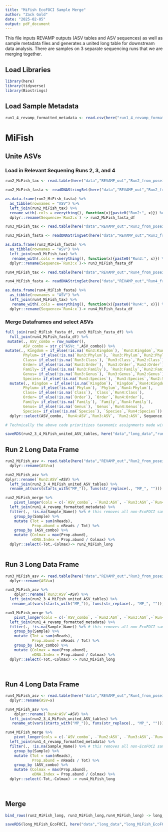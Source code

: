 ```yaml
---
title: "MiFish EcoFOCI Sample Merge"
author: "Zack Gold"
date: "2025-02-05"
output: pdf_document
---
```


This file inputs REVAMP outputs (ASV tables and ASV sequences) as well as sample metadata files and generates a united long table for downstream data analysis. There are samples on 3 separate sequencing runs that we are merging together.


## Load Libraries
```r
library(here)
library(tidyverse)
library(Biostrings)
```

## Load Sample Metadata
```r
run1_4_revamp_formatted_metadata <- read.csv(here("run1_4_revamp_formatted_metadata.csv"))

```

# MiFish

## Unite ASVs

### Load in Relevant Sequening Runs 2, 3, and 4
```r
run2_MiFish_tax <- read.table(here("data","REVAMP_out","Run2_from_poseidon_20250103","MiFish","ASV2Taxonomy","MiFish_RUN1_asvTaxonomyTable.txt"), sep="\t", header=T)

run2_MiFish_fasta <- readDNAStringSet(here("data","REVAMP_out","Run2_from_poseidon_20250103","MiFish","dada2","ASVs.fa"), format="fasta" )

as.data.frame(run2_MiFish_fasta) %>%
  as_tibble(rownames = "ASV") %>% 
  left_join(run2_MiFish_tax) %>% 
  rename_with(.cols = everything(), function(x){paste0("Run2:", x)}) %>% 
  dplyr::rename(Sequence=`Run2:x`) -> run2_MiFish_fasta_df
```


```r
run3_MiFish_tax <- read.table(here("data","REVAMP_out","Run3_from_poseidon_20250103","MiFish_REVAMP_out","ASV2Taxonomy","MiFish_REVAMP_out_asvTaxonomyTable.txt"), sep="\t", header=T) 

run3_MiFish_fasta <- readDNAStringSet(here("data","REVAMP_out","Run3_from_poseidon_20250103","MiFish_REVAMP_out","dada2","ASVs.fa"), format="fasta" )

as.data.frame(run3_MiFish_fasta) %>% 
  as_tibble(rownames = "ASV") %>% 
  left_join(run3_MiFish_tax) %>% 
   rename_with(.cols = everything(), function(x){paste0("Run3:", x)}) %>% 
  dplyr::rename(Sequence=`Run3:x`)-> run3_MiFish_fasta_df
```


```r
run4_MiFish_tax <- read.table(here("data","REVAMP_out","Run4_from_poseidon_20250121","MiFish_REVAMP_out","ASV2Taxonomy","MiFish_REVAMP_out_asvTaxonomyTable.txt"), sep="\t", header=T) 

run4_MiFish_fasta <- readDNAStringSet(here("data","REVAMP_out","Run4_from_poseidon_20250121","MiFish_REVAMP_out","dada2","ASVs.fa"), format="fasta" )

as.data.frame(run4_MiFish_fasta) %>% 
  as_tibble(rownames = "ASV") %>% 
  left_join(run4_MiFish_tax) %>% 
   rename_with(.cols = everything(), function(x){paste0("Run4:", x)}) %>% 
  dplyr::rename(Sequence=`Run4:x`)-> run4_MiFish_fasta_df
```

### Merge Dataframes and select ASVs
```r
full_join(run2_MiFish_fasta_df, run3_MiFish_fasta_df) %>% 
  full_join(run4_MiFish_fasta_df) %>% 
 mutate(., ASV_combo = row_number(),
        ASV_combo = str_c("ASVc_",ASV_combo)) %>% 
mutate(., Kingdom = if_else(!is.na(`Run3:Kingdom`), `Run3:Kingdom`,`Run2:Kingdom`),
        Phylum= if_else(!is.na(`Run3:Phylum`), `Run3:Phylum`,`Run2:Phylum`), 
        Class= if_else(!is.na(`Run3:Class`), `Run3:Class`,`Run2:Class`),
        Order= if_else(!is.na(`Run3:Order`), `Run3:Order`,`Run2:Order`), 
        Family= if_else(!is.na(`Run3:Family`), `Run3:Family`,`Run2:Family`),
        Genus= if_else(!is.na(`Run3:Genus`), `Run3:Genus`,`Run2:Genus`),
        Species= if_else(!is.na(`Run3:Species`), `Run3:Species`,`Run2:Species`)) %>% 
  mutate(., Kingdom = if_else(!is.na(`Kingdom`), `Kingdom`,`Run4:Kingdom`),
        Phylum= if_else(!is.na(`Phylum`), `Phylum`,`Run4:Phylum`), 
        Class= if_else(!is.na(`Class`), `Class`,`Run4:Class`),
        Order= if_else(!is.na(`Order`), `Order`,`Run4:Order`), 
        Family= if_else(!is.na(`Family`), `Family`,`Run4:Family`),
        Genus= if_else(!is.na(`Genus`), `Genus`,`Run4:Genus`),
        Species= if_else(!is.na(`Species`), `Species`,`Run4:Species`)) %>% 
  dplyr::select(ASV_combo, `Run4:ASV`,`Run3:ASV`, `Run2:ASV`, Sequence, Kingdom,Phylum,Class, Order, Family, Genus, Species)  -> run2_3_4_MiFish_united_ASV_tables

# Technically the above code prioritizes taxonomic assignments made with Run 3 over the other runs. All assignments were made with the same method so they should be identical.

saveRDS(run2_3_4_MiFish_united_ASV_tables, here("data","long_data","run2_3_4_MiFish_united_ASV_tables.RDS"))

```


## Run 2 Long Data Frame
```r

run2_MiFish_asv <- read.table(here("data","REVAMP_out","Run2_from_poseidon_20250103","MiFish","dada2","ASVs_counts.tsv"), sep="\t", header=T) %>% 
  dplyr::rename(ASV=x)

run2_MiFish_asv %>% 
dplyr::rename(`Run2:ASV`=ASV) %>% 
  left_join(run2_3_4_MiFish_united_ASV_tables) %>% 
  rename_at(vars(starts_with("MP_")), funs(str_replace(., "MP_", ""))) -> run2_MiFish_merge

run2_MiFish_merge %>% 
    pivot_longer(cols = c(-`ASV_combo`, -`Run2:ASV`, -`Run3:ASV`,-`Run4:ASV`,-`Sequence`,-Kingdom, -Phylum, -Class, -Order, -Family, -Genus, -Species), names_to = "Sample", values_to = "nReads") %>% 
  left_join(run1_4_revamp_formatted_metadata) %>% 
  filter(., !is.na(Sample_Name)) %>% # this removes all non-EcoFOCI samples. Note this also excludes positive and negative controls. No decontamination has been performed. We should definitely do this at somepoint, but need a conversation as to what approaches
    group_by(Sample) %>%
    mutate (Tot = sum(nReads),
            Prop.abund = nReads / Tot) %>% 
    group_by (ASV_combo) %>%
    mutate (Colmax = max(Prop.abund),
            eDNA.Index = Prop.abund / Colmax) %>%
  dplyr::select(-Tot,-Colmax)-> run2_MiFish_long
  
```


## Run 3 Long Data Frame
```r


run3_MiFish_asv <- read.table(here("data","REVAMP_out","Run3_from_poseidon_20250103","MiFish_REVAMP_out","dada2","ASVs_counts.tsv"), sep="\t", header=T) %>% 
  dplyr::rename(ASV=x)

run3_MiFish_asv %>% 
    dplyr::rename(`Run3:ASV`=ASV) %>% 
  left_join(run2_3_4_MiFish_united_ASV_tables) %>% 
   rename_at(vars(starts_with("MP_")), funs(str_replace(., "MP_", ""))) -> run3_MiFish_merge

run3_MiFish_merge %>% 
    pivot_longer(cols = c(-`ASV_combo`, -`Run2:ASV`, -`Run3:ASV`,-`Run4:ASV`,-`Sequence`,-Kingdom, -Phylum, -Class, -Order, -Family, -Genus, -Species), names_to = "Sample", values_to = "nReads") %>% 
  left_join(run1_4_revamp_formatted_metadata) %>% 
  filter(., !is.na(Sample_Name)) %>% # this removes all non-EcoFOCI samples. Note this also excludes positive and negative controls. No decontamination has been performed. We should definitely do this at somepoint, but need a conversation as to what approaches
    group_by(Sample) %>%
    mutate (Tot = sum(nReads),
            Prop.abund = nReads / Tot) %>% 
    group_by (ASV_combo) %>%
    mutate (Colmax = max(Prop.abund),
            eDNA.Index = Prop.abund / Colmax) %>%
  dplyr::select(-Tot,-Colmax) -> run3_MiFish_long
  
  
```

## Run 4 Long Data Frame
```r


run4_MiFish_asv <- read.table(here("data","REVAMP_out","Run4_from_poseidon_20250121","MiFish_REVAMP_out","dada2","ASVs_counts.tsv"), sep="\t", header=T) %>% 
  dplyr::rename(ASV=x)

run4_MiFish_asv %>% 
    dplyr::rename(`Run4:ASV`=ASV) %>% 
  left_join(run2_3_4_MiFish_united_ASV_tables) %>% 
   rename_at(vars(starts_with("MP_")), funs(str_replace(., "MP_", ""))) -> run4_MiFish_merge

run4_MiFish_merge %>% 
    pivot_longer(cols = c(-`ASV_combo`, -`Run2:ASV`, -`Run3:ASV`,-`Run4:ASV`,-`Sequence`,-Kingdom, -Phylum, -Class, -Order, -Family, -Genus, -Species), names_to = "Sample", values_to = "nReads") %>% 
  left_join(run1_4_revamp_formatted_metadata) %>% 
  filter(., !is.na(Sample_Name)) %>% # this removes all non-EcoFOCI samples. Note this also excludes positive and negative controls. No decontamination has been performed. We should definitely do this at somepoint, but need a conversation as to what approaches
    group_by(Sample) %>%
    mutate (Tot = sum(nReads),
            Prop.abund = nReads / Tot) %>% 
    group_by (ASV_combo) %>%
    mutate (Colmax = max(Prop.abund),
            eDNA.Index = Prop.abund / Colmax) %>%
  dplyr::select(-Tot,-Colmax) -> run4_MiFish_long
  
  
```

## Merge

```r
bind_rows(run2_MiFish_long, run3_MiFish_long,run4_MiFish_long) -> long_MiFish_EcoFOCI

saveRDS(long_MiFish_EcoFOCI, here("data","long_data","long_MiFish_EcoFOCI.RDS"))

```

